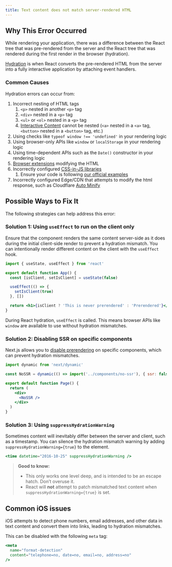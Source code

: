 ```yaml
---
title: Text content does not match server-rendered HTML
---
```


## Why This Error Occurred

While rendering your application, there was a difference between the React tree that was pre-rendered from the server and the React tree that was rendered during the first render in the browser (hydration).

[Hydration](https://react.dev/reference/react-dom/client/hydrateRoot) is when React converts the pre-rendered HTML from the server into a fully interactive application by attaching event handlers.

### Common Causes

Hydration errors can occur from:

1. Incorrect nesting of HTML tags
   1. `<p>` nested in another `<p>` tag
   2. `<div>` nested in a `<p>` tag
   3. `<ul>` or `<ol>` nested in a `<p>` tag
   4. [Interactive Content](https://html.spec.whatwg.org/#interactive-content-2) cannot be nested (`<a>` nested in a `<a>` tag, `<button>` nested in a `<button>` tag, etc.)
2. Using checks like `typeof window !== 'undefined'` in your rendering logic
3. Using browser-only APIs like `window` or `localStorage` in your rendering logic
4. Using time-dependent APIs such as the `Date()` constructor in your rendering logic
5. [Browser extensions](https://github.com/facebook/react/issues/24430) modifying the HTML
6. Incorrectly configured [CSS-in-JS libraries](/docs/app/guides/css-in-js)
   1. Ensure your code is following [our official examples](https://github.com/vercel/next.js/tree/canary/examples)
7. Incorrectly configured Edge/CDN that attempts to modify the html response, such as Cloudflare [Auto Minify](https://developers.cloudflare.com/speed/optimization/content/troubleshooting/disable-auto-minify/)

## Possible Ways to Fix It

The following strategies can help address this error:

### Solution 1: Using `useEffect` to run on the client only

Ensure that the component renders the same content server-side as it does during the initial client-side render to prevent a hydration mismatch. You can intentionally render different content on the client with the `useEffect` hook.

```jsx
import { useState, useEffect } from 'react'

export default function App() {
  const [isClient, setIsClient] = useState(false)

  useEffect(() => {
    setIsClient(true)
  }, [])

  return <h1>{isClient ? 'This is never prerendered' : 'Prerendered'}</h1>
}
```

During React hydration, `useEffect` is called. This means browser APIs like `window` are available to use without hydration mismatches.

### Solution 2: Disabling SSR on specific components

Next.js allows you to [disable prerendering](/docs/app/guides/lazy-loading#skipping-ssr) on specific components, which can prevent hydration mismatches.

```jsx
import dynamic from 'next/dynamic'

const NoSSR = dynamic(() => import('../components/no-ssr'), { ssr: false })

export default function Page() {
  return (
    <div>
      <NoSSR />
    </div>
  )
}
```

### Solution 3: Using `suppressHydrationWarning`

Sometimes content will inevitably differ between the server and client, such as a timestamp. You can silence the hydration mismatch warning by adding `suppressHydrationWarning={true}` to the element.

```jsx
<time datetime="2016-10-25" suppressHydrationWarning />
```

> **Good to know:**
>
> - This only works one level deep, and is intended to be an escape hatch. Don’t overuse it.
> - React will **not** attempt to patch mismatched text content when `suppressHydrationWarning={true}` is set.

## Common iOS issues

iOS attempts to detect phone numbers, email addresses, and other data in text content and convert them into links, leading to hydration mismatches.

This can be disabled with the following `meta` tag:

```jsx
<meta
  name="format-detection"
  content="telephone=no, date=no, email=no, address=no"
/>
```
